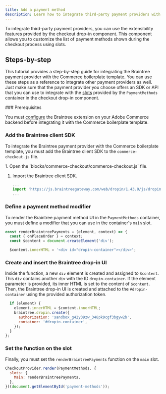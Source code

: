 ```yaml
---
title: Add a payment method
description: Learn how to integrate third-party payment providers with the Commerce boilerplate template.
---
```



To integrate third-party payment providers, you can use the extensibility features provided by the checkout drop-in component. This component allows you to customize the list of payment methods shown during the checkout process using slots.

## Steps-by-step

This tutorial provides a step-by-step guide for integrating the Braintree payment provider with the Commerce boilerplate template. You can use these steps as a reference to integrate other payment providers as well. Just make sure that the payment provider you choose offers an SDK or API that you can use to integrate with the [slots](/dropins/checkout/slots/) provided by the `PaymentMethods` container in the checkout drop-in component.

<Tasks>

<Task>
### Prerequisites

You must [configure](https://experienceleague.adobe.com/en/docs/commerce-admin/stores-sales/payments/braintree) the Braintree extension on your Adobe Commerce backend before integrating it with the Commerce boilerplate template.

</Task>

<Task>

### Add the Braintree client SDK

To integrate the Braintree payment provider with the Commerce boilerplate template, you must add the Braintree client SDK to the `commerce-checkout.js` file.

<Steps>
1. Open the `blocks/commerce-checkout/commerce-checkout.js` file.

1. Import the Braintree client SDK.
   
   ```js
   ...
   import 'https://js.braintreegateway.com/web/dropin/1.43.0/js/dropin.js';
   ...
   ```

</Steps>

</Task>

<Task>

### Define a payment method modifier

To render the Braintree payment method UI in the `PaymentMethods` container, you must define a modifier that you can use in the container's `main` slot.

```js
const renderBraintreePayments = (element, context) => {
  const { onPlaceOrder } = context;
  const $content = document.createElement('div');

  $content.innerHTML = '<div id="dropin-container"></div>';
```

</Task>

<Task>

### Create and insert the Braintree drop-in UI

Inside the function, a new `div` element is created and assigned to `$content`. This `div` contains another `div` with the ID `dropin-container`. If the element parameter is provided, its inner HTML is set to the content of `$content`. Then, the Braintree drop-in UI is created and attached to the `#dropin-container` using the provided authorization token.

```js
  if (element) {
    element.innerHTML = $content.innerHTML;
    braintree.dropin.create({
      authorization: 'sandbox_g42y39zw_348pk9cgf3bgyw2b',
      container: '#dropin-container',
    });
  }
};
```

</Task>

<Task>

### Set the function on the slot

Finally, you must set the `renderBraintreePayments` function on the `main` slot.

```js
CheckoutProvider.render(PaymentMethods, {
  slots: {
    Main: renderBraintreePayments,
  },
})(document.getElementById('payment-methods'));
```

</Task>

</Tasks>